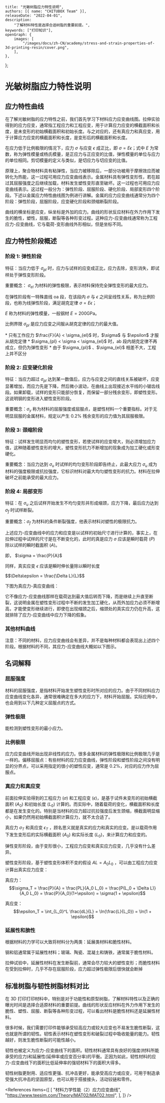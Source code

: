 
	title: "光敏树脂应力特性说明",
	authors: [{ name: "CHITUBOX Team" }],
	releaseDate: "2022-04-01",
	description:
		"了解材料特性是选择合适树脂的重要前提。",
	keywords: ["打印知识"],
	openGraph: {
		images: [
			"/images/docs/zh-CN/academy/stress-and-strain-properties-of-3d-printing-resin/cover.png",
		],
	},
};


# 光敏树脂应力特性说明

## 应力特性曲线

在了解光敏树脂的应力特性之前，我们首先学习下材料应力应变曲线图。拉伸实验得到的应力应变，通常指工程应力和工程应变，用于计算应力应变的横截面积和长度，是未变形的初始横截面积和初始长度。与之对应的，还有真应力和真应变，用于计算应力应变的横截面积和长度，是变形后的横截面积和长度。

在应力低于比例极限的情况下，应力 $\sigma$ 与应变 $\epsilon$ 成正比，即 $\sigma = E\epsilon$；式中 $E$ 为常数，称为弹性模量或杨氏模量，是正应力与正应变的比值，弹性模量的单位与应力的单位相同。剪切模量的定义与类似，是切应力与切应变的比值。

原理上，聚合物材料具有粘弹性，当应力被移除后，一部分功被用于摩擦效应而被转化为热能，这一过程可用应力应变曲线表示。金属材料具有弹性变形性，若在超过其屈服强度之后继续加载，材料发生塑性变形直至破坏。这一过程也可用应力应变曲线表示。这过程一般分为：弹性阶段、屈服阶段、硬化阶段、局部変形四个阶段。下述以金属应力特性曲线图为例进行讲解。金属的应力应变曲线通常分为四个阶段：弹性阶段，屈服阶段，应变硬化阶段和颈缩断裂阶段。

<Limits />

曲线的横坐标是应变，纵坐标是外加的应力。曲线的形状反应材料在外力作用下发生的脆性，塑性，屈服，断裂等各种形变过程。这种应力-应变曲线通常称为工程应力-应变曲线，它与载荷-变形曲线外形相似，但是坐标不同。

## 应力特性阶段概述

### 阶段 1: 弹性阶段

特征：当应力低于 $\sigma_{pl}$ 时，应力与试样的应变成正比，应力去除，变形消失，即试样处于弹性变形阶段。

重要概念： $\sigma_{el}$ 为材料的弹性极限，表示材料保持完全弹性变形的最大应力。

在弹性阶段有一特殊直线 oa 段，在该段内 $\sigma$ 与 $\epsilon$ 之间呈线性关系，称为比例阶段，也称为线弹性阶段，满足胡克定律 $\sigma = E\epsilon$；

$E$ 称为材料的弹性模量，一般钢材 $E = 200 \text{GPa}$。

比例界限 $\sigma_{pl}$ 是应力应变之间服从胡克定律的应力的最大值。

<Admonition type="tip" title="提示">
	* 只有工作应力 $\frac{F}{A} < \sigma_{el}$ 时，$\sigma$ 与 $\epsilon$ 才服从胡克定律
	* $\sigma_{pl} < \sigma < \sigma_{el}$ 时，ab 段内胡克定律不再成立，但仍为弹性变形
	* 由于 $\sigma_{pl}$ 、$\sigma_{el}$ 相差不大，工程上并不区分
</Admonition>

### 阶段 2: 应变硬化阶段

特征：当应力超过 $\sigma_{pl}$ 达到某一数值后，应力与应变之间的直线关系被破坏，应变显著增加，而应力先是下降，然后微小波动，在曲线上出现接近水平线的小锯齿线段。如果卸载，试样的变形只能部分恢复，而保留一部分残余变形，即塑性变形。这说明钢的变形进入塑性变形阶段。

重要概念：$\sigma_{y}$ 称为材料的屈服强度或屈服点，是塑性材料一个重要指标。对于无明显屈服的金属材料，规定以产生 0.2% 残余变形的应力值为其屈服极限。

### 阶段 3: 颈缩阶段

特征：试样发生明显而均匀的塑性变形，若使试样的应变增大，则必须增加应力值，这种随着塑性变形的增大，塑性变形抗力不断增加的现象成为加工硬化或形变硬化。

重要概念：当应力达到 $\sigma_{u}$ 时试样的均匀变形阶段即告终止，此最大应力 $\sigma_{u}$ 成为材料的强度极限或抗拉强度，它标识材料对最大均匀塑性变形的抗力。材料在拉伸破坏之前能承受的最大应力。

### 阶段 4: 局部变形

特征：在 $\sigma_{u}$ 之后试样开始发生不均匀变形并形成缩颈，应力下降，最后应力达到 $\sigma_{f}$ 时试样断裂。

重要概念：$\sigma_{f}$ 为材料的条件断裂强度，他表示材料对塑性的极限抗力。

上述应力-应变曲线中的应力和应变是以试样的初始尺寸进行计算的，事实上，在拉伸过程中试样的尺寸是在不断变化的，此时的真是应力 $\sigma$ 应该是瞬时载荷 ($P$) 除以试样的瞬时截面积 ($A$)。

即， $\sigma = \frac{P}{A}$

同样，真实应变 $\epsilon$ 应该是瞬时伸长量除以瞬时长度

<div style={{ display:"flex", justifyContent: "center", fontSize: "1.4rem"}}>
	$$\Delta\epsilon = \frac{\Delta L}{L}$$
</div>

下图为真应力-真应变曲线：

<TrueStressStrainCurve />

它不像应力-应变曲线那样在载荷达到最大值后转而下降，而是继续上升直至断裂，这说明金属在塑性变形过程中不断的发生加工硬化，从而外加应力必须不断增高，才能使变形继续进行，即使在出现缩颈之后，缩颈处的真实应力仍在升高，这就排除了应力-应变曲线中应力下降的假象。

### 其他材料曲线

注意：不同的材料，应力应变曲线会有差异，并不是每种材料都会表现出上述四个阶段。根据材料的不同，其应力-应变曲线大概如以下图示。

<OtherMaterialCurve />

## 名词解释

### 屈服强度

材料的屈服强度，是指材料开始发生塑性变形时所对应的应力。由于不同材料应力应变曲线变化各异，通常很难确定在多大的应力下，材料开始屈服。实际应用中，也会用到以下几种定义屈服点的方式。

### 弹性极限

能检测到塑性变形的最小应力。

### 比例极限

应力应变曲线开始出现非线性的应力。很多金属材料的弹性极限和比例极限几乎是一样的。偏移屈服点：有些材料的应力应变曲线，弹性阶段和塑性阶段之间没有明显的分界点，可以采用指定的很小的塑性应变，通常是 0.2%，对应的应力作为屈服点。

<ProportionalityLimit />

### 真应力和真应变

前面拉伸实验得到的工程应力 ($\sigma$) 和工程应变 ($\epsilon$)，是基于试件未变形的初始横截面积 ($A_0$) 和初始长度 ($L_0$) 计算的。而实际中，随着载荷的变化，横截面积和长度都是在发生变化的。特别是当材料的应力超过抗拉强度后发生颈缩，横截面明显缩小，如果仍然用初始横截面积计算应力，就不太合适了。

真应力 $\sigma_T$ 和真应变 $\epsilon_T$ ，顾名思义就是真实的应力和真实的应变。是以载荷作用下发生变形后的实际横截面积 ($A_0$) 和实际长度 ($L_0$)，来计算应力和应变的。

弹性变形阶段，由于变形很小，工程应力应变和真实应力应变，几乎没有什么差异。

塑性变形阶段，基于塑性变形体积不变的假设 $AL=A_0 L_0$ ，可以由工程应力应变计算出真实应力应变：

真应力：$$\sigma_T = \frac{P}{A} = \frac{PL}{A_0 L_0} = \frac{P(L_0 + \Delta L)}{A_0 L_0} = \frac{P}{A_0}(1+\epsilon) = \sigma(1 + \epsilon)$$

真应变：$$\epsilon_T = \int_{L_0}^L \frac{dL}{L} = \ln(\frac{L}{L_0}) = \ln(1 + \epsilon)$$

<TrueAndEngineeringCurve />

### 延展性和脆性

根据材料的力学可以大致将材料分为两类：延展类材料和脆性材料。

钢和铝通常属于延展性材料；玻璃、陶瓷、混凝土和铸铁，通常属于脆性材料。

拉伸试验中，延展性材料在发生断裂前，通常会尽力较大的塑性变形；而脆性材料在受到拉伸时，几乎不存在屈服阶段，应力超过弹性极限后很快就会断掉

<DocsColumnContainer>
	<DocsColumn>
		<BritleAndDuctile />
	</DocsColumn>
	<DocsColumn>
		<MetalStressStrain />
	</DocsColumn>
</DocsColumnContainer>

## 标准树脂与韧性树脂材料对比

<StandardAndToughResin />

在 3D 打印打印材料中，特别是对于功能性和原型树脂，了解材料特性以及正确的曝光时间是选择合适原材料的重要前提。曲线的形状反应材料在外力作用下发生的脆性、塑性、屈服、断裂等各种形变过程，可以看出材料是脆性材料还是延展性材料。

很多时候，我们需要打印件能够承受较高应力或较大应变也不易发生脆性断裂，这也就是所谓的韧性。韧性表示材料在塑性变形和破裂过程中吸收能量的能力。韧性越好，则发生脆性断裂的可能性越小。

韧性也被定义为应力-应变曲线下的面积。韧性材料通常具有良好的强度(材料所能承受的应力)和延展性(延伸率或应变百分率)的平衡。正因为如此，韧性材料的应力-应变曲线下的面积比低延伸率的强韧材料下的面积大得多。

韧性树脂更耐用、适应性更强、抗冲击更好，能承受高应力或应变，可用于制造承受强大抗冲击的坚固原型，也可以用于搭接接头，活动铰链和零件。

<References
	items={[
		[
			"材料力学性能（2）应力应变曲线",
			"https://www.teesim.com/Theory/MAT02/MAT02.html",
		],
	]}
/>

